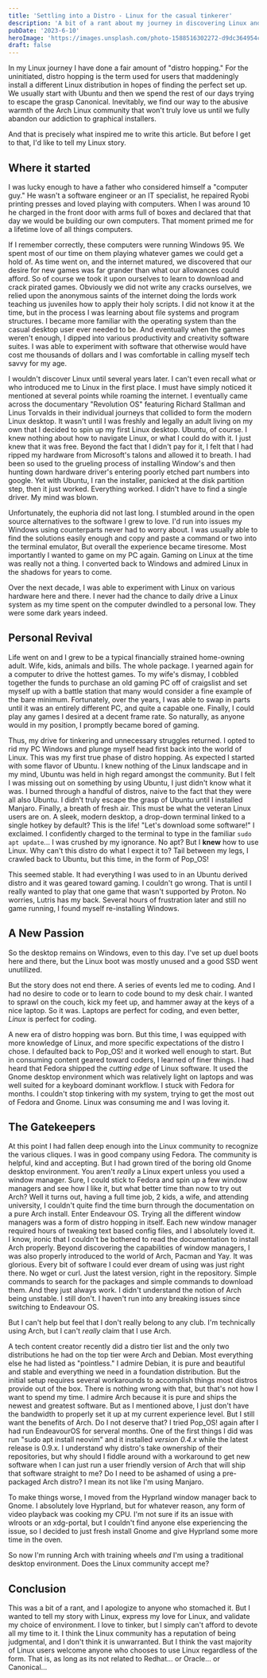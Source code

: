 ```yaml
---
title: 'Settling into a Distro - Linux for the casual tinkerer'
description: 'A bit of a rant about my journey in discovering Linux and navigating the struggles of distro hopping'
pubDate: '2023-6-10'
heroImage: 'https://images.unsplash.com/photo-1588516302272-d9dc364954c7?ixlib=rb-4.0.3&ixid=M3wxMjA3fDB8MHxwaG90by1wYWdlfHx8fGVufDB8fHx8fA%3D%3D&auto=format&fit=crop&w=1170&q=80'
draft: false
---
```



In my Linux journey I have done a fair amount of "distro hopping." For the uninitiated, distro hopping is the term used for users that maddeningly install a different Linux distribution in hopes of finding the perfect set up. We usually start with Ubuntu and then we spend the rest of our days trying to escape the grasp Canonical. Inevitably, we find our way to the abusive warmth of the Arch Linux community that won't truly love us until we fully abandon our addiction to graphical installers.

And that is precisely what inspired me to write this article. But before I get to that, I'd like to tell my Linux story.

## <Anchor id="where-it-started" /> Where it started

I was lucky enough to have a father who considered himself a "computer guy." He wasn't a software engineer or an IT specialist, he repaired Ryobi printing presses and loved playing with computers. When I was around 10 he charged in the front door with arms full of boxes and declared that that day we would be building our own computers. That moment primed me for a lifetime love of all things computers. 

If I remember correctly, these computers were running Windows 95. We spent most of our time on them playing whatever games we could get a hold of. As time went on, and the internet matured, we discovered that our desire for new games was far grander than what our allowances could afford. So of course we took it upon ourselves to learn to download and crack pirated games. Obviously we did not write any cracks ourselves, we relied upon the anonymous saints of the internet doing the lords work teaching us juveniles how to apply their holy scripts. I did not know it at the time, but in the process I was learning about file systems and program structures. I became more familiar with the operating system than the casual desktop user ever needed to be. And eventually when the games weren't enough, I dipped into various productivity and creativity software suites. I was able to experiment with software that otherwise would have cost me thousands of dollars and I was comfortable in calling myself tech savvy for my age.

I wouldn't discover Linux until several years later. I can't even recall what or who introduced me to Linux in the first place. I must have simply noticed it mentioned at several points while roaming the internet. I eventually came across the documentary "Revolution OS" featuring Richard Stallman and Linus Torvalds in their individual journeys that collided to form the modern Linux desktop. It wasn't until I was freshly and legally an adult living on my own that I decided to spin up my first Linux desktop. Ubuntu, of course. I knew nothing about how to navigate Linux, or what I could do with it. I just knew that it was free. Beyond the fact that I didn't pay for it, I felt that I had ripped my hardware from Microsoft's talons and allowed it to breath. I had been so used to the grueling process of installing Window's and then hunting down hardware driver's entering poorly etched part numbers into google. Yet with Ubuntu, I ran the installer, panicked at the disk partition step, then it just worked. Everything worked. I didn't have to find a single driver. My mind was blown.

Unfortunately, the euphoria did not last long. I stumbled around in the open source alternatives to the software I grew to love. I'd run into issues my Windows using counterparts never had to worry about. I was usually able to find the solutions easily enough and copy and paste a command or two into the terminal emulator, But overall the experience became tiresome. Most importantly I wanted to game on my PC again. Gaming on Linux at the time was really not a thing. I converted back to Windows and admired Linux in the shadows for years to come.

Over the next decade, I was able to experiment with Linux on various hardware here and there. I never had the chance to daily drive a Linux system as my time spent on the computer dwindled to a personal low. They were some dark years indeed.

## <Anchor id="personal-revival" /> Personal Revival

Life went on and I grew to be a typical financially strained home-owning adult. Wife, kids, animals and bills. The whole package. I yearned again for a computer to drive the hottest games. To my wife's dismay, I cobbled together the funds to purchase an old gaming PC off of craigslist and set myself up with a battle station that many would consider a fine example of the bare minimum. Fortunately, over the years, I was able to swap in parts until it was an entirely different PC, and quite a capable one. Finally, I could play any games I desired at a decent frame rate. So naturally, as anyone would in my position, I promptly became bored of gaming.

Thus, my drive for tinkering and unnecessary struggles returned. I opted to rid my PC Windows and plunge myself head first back into the world of Linux. This was my first true phase of distro hopping. As expected I started with some flavor of Ubuntu. I knew nothing of the Linux landscape and in my mind, Ubuntu was held in high regard amongst the community. But I felt I was missing out on something by using Ubuntu, I just didn't know what it was. I burned through a handful of distros, naive to the fact that they were all also Ubuntu. I didn't truly escape the grasp of Ubuntu until I installed Manjaro. Finally, a breath of fresh air. This must be what the veteran Linux users are on. A sleek, modern desktop, a drop-down terminal linked to a single hotkey by default? This is the life! "Let's download some software!" I exclaimed. I confidently charged to the terminal to type in the familiar <code>sudo apt update</code>... I was crushed by my ignorance. No apt? But I **knew** how to use Linux. Why can't this distro do what I expect it to? Tail between my legs, I crawled back to Ubuntu, but this time, in the form of Pop_OS!

This seemed stable. It had everything I was used to in an Ubuntu derived distro and it was geared toward gaming. I couldn't go wrong. That is until I really wanted to play that one game that wasn't supported by Proton. No worries, Lutris has my back. Several hours of frustration later and still no game running, I found myself re-installing Windows.

## <Anchor id="a-new-passion" /> A New Passion

So the desktop remains on Windows, even to this day. I've set up duel boots here and there, but the Linux boot was mostly unused and a good SSD went unutilized. 

But the story does not end there. A series of events led me to coding. And I had no desire to code or to learn to code bound to my desk chair. I wanted to sprawl on the couch, kick my feet up, and hammer away at the keys of a nice laptop. So it was. Laptops are perfect for coding, and even better, *Linux* is perfect for coding.

A new era of distro hopping was born. But this time, I was equipped with more knowledge of Linux, and more specific expectations of the distro I chose. I defaulted back to Pop_OS! and it worked well enough to start. But in consuming content geared toward coders, I learned of finer things. I had heard that Fedora shipped the *cutting edge* of Linux software. It used the Gnome desktop environment which was relatively light on laptops and was well suited for a keyboard dominant workflow. I stuck with Fedora for months. I couldn't stop tinkering with my system, trying to get the most out of Fedora and Gnome. Linux was consuming me and I was loving it.

## <Anchor id="the-gatekeepers" /> The Gatekeepers

At this point I had fallen deep enough into the Linux community to recognize the various cliques. I was in good company using Fedora. The community is helpful, kind and accepting. But I had grown tired of the boring old Gnome desktop environment. You aren't *really* a Linux expert unless you used a window manager. Sure, I could stick to Fedora and spin up a few window managers and see how I like it, but what better time than now to try out Arch? Well it turns out, having a full time job, 2 kids, a wife, and attending university, I couldn't quite find the time burn through the documentation on a pure Arch install. Enter Endeavour OS. Trying all the different window managers was a form of distro hopping in itself. Each new window manager required hours of tweaking text based config files, and I absolutely loved it. I know, ironic that I couldn't be bothered to read the documentation to install Arch properly. Beyond discovering the capabilities of window managers, I was also properly introduced to the world of Arch, Pacman and Yay. It was glorious. Every bit of software I could ever dream of using was just right there. No wget or curl. Just the latest version, right in the repository. Simple commands to search for the packages and simple commands to download them. And they just always work. I didn't understand the notion of Arch being unstable. I still don't. I haven't run into any breaking issues since switching to Endeavour OS. 

But I can't help but feel that I don't really belong to any club. I'm technically using Arch, but I can't *really* claim that I use Arch.

A tech content creator recently did a distro tier list and the only two distributions he had on the top tier were Arch and Debian. Most everything else he had listed as "pointless." I admire Debian, it is pure and beautiful and stable and everything we need in a foundation distribution. But the initial setup requires several workarounds to accomplish things most distros provide out of the box. There is nothing wrong with that, but that's not how I want to spend my time. I admire Arch because it is pure and ships the newest and greatest software. But as I mentioned above, I just don't have the bandwidth to properly set it up at my current experience level. But I still want the benefits of Arch. Do I not deserve that? I tried Pop_OS! again after I had run EndeavourOS for serveral months. One of the first things I did was run "sudo apt install neovim" and it installed *version 0.4.x* while the latest release is 0.9.x. I understand why distro's take ownership of their repositories, but why should I fiddle around with a workaround to get new software when I can just run a user friendly version of Arch that will ship that software straight to me? Do I need to be ashamed of using a pre-packaged Arch distro? I mean its not like I'm using Manjaro.

To make things worse, I moved from the Hyprland window manager back to Gnome. I absolutely love Hyprland, but for whatever reason, any form of video playback was cooking my CPU. I'm not sure if its an issue with wlroots or an xdg-portal, but I couldn't find anyone else experiencing the issue, so I decided to just fresh install Gnome and give Hyprland some more time in the oven. 

So now I'm running Arch with training wheels *and* I'm using a traditional desktop environment. Does the Linux community accept me?

## <Anchor id="conclusion" /> Conclusion

This was a bit of a rant, and I apologize to anyone who stomached it. But I wanted to tell my story with Linux, express my love for Linux, and validate my choice of environment. I love to tinker, but I simply can't afford to devote all my time to it. I think the Linux community has a reputation of being judgmental, and I don't think it is unwarranted. But I think the vast majority of Linux users welcome anyone who chooses to use Linux regardless of the form. That is, as long as its not related to Redhat... or Oracle... or Canonical...
